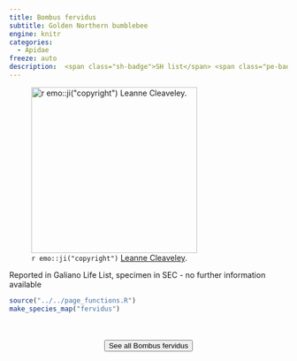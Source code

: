 ```yaml
---
title: Bombus fervidus
subtitle: Golden Northern bumblebee
engine: knitr
categories:
  - Apidae
freeze: auto
description:  <span class="sh-badge">SH list</span> <span class="pe-badge">PM Evidence</span> <span class="gali-badge">Galiano</span>
---
```

![`r emo::ji("copyright")` [Leanne Cleaveley ](https://inaturalist.ca/photos/252752355/0).](https://inaturalist-open-data.s3.amazonaws.com/photos/252752355/large.jpg){height=300}

Reported in Galiano Life List, specimen in SEC - no further information available



```r
source("../../page_functions.R")
make_species_map("fervidus")
```
<br><br>
<center>


<a href="https://inaturalist.ca/observations?place_id=7085&quality_grade=research&subview=map&taxon_id=52774"><button type="button" class="btn btn-secondary">See all Bombus fervidus <i class="fa-solid fa-arrow-up-right-from-square"></i> </button></a>
</center>
